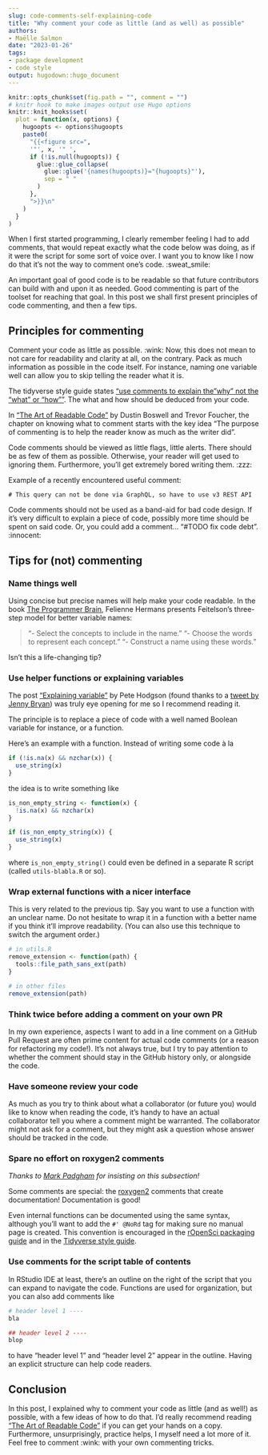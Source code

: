 ```yaml
---
slug: code-comments-self-explaining-code
title: "Why comment your code as little (and as well) as possible" 
authors: 
- Maëlle Salmon 
date: "2023-01-26" 
tags: 
- package development
- code style
output: hugodown::hugo_document
---
```


```r

knitr::opts_chunk$set(fig.path = "", comment = "")
# knitr hook to make images output use Hugo options
knitr::knit_hooks$set(
  plot = function(x, options) {
    hugoopts <- options$hugoopts
    paste0(
      "{{<figure src=",
      '"', x, '" ',
      if (!is.null(hugoopts)) {
        glue::glue_collapse(
          glue::glue('{names(hugoopts)}="{hugoopts}"'),
          sep = " "
        )
      },
      ">}}\n"
    )
  }
)

```

When I first started programming, I clearly remember feeling I had to add comments, that would repeat exactly what the code below was doing, as if it were the script for some sort of voice over.
I want you to know like I now do that it's not the way to comment one's code.
:sweat_smile:

An important goal of good code is to be readable so that future contributors can build with and upon it as needed.
Good commenting is part of the toolset for reaching that goal.
In this post we shall first present principles of code commenting, and then a few tips.

## Principles for commenting

Comment your code as little as possible.
:wink: Now, this does not mean to not care for readability and clarity at all, on the contrary.
Pack as much information as possible in the code itself.
For instance, naming one variable well can allow you to skip telling the reader what it is.

The tidyverse style guide states ["use comments to explain the"why" not the "what" or "how""](https://style.tidyverse.org/functions.html#comments-1).
The what and how should be deduced from your code.

In ["The Art of Readable Code"](https://www.goodreads.com/book/show/8677004-the-art-of-readable-code) by Dustin Boswell and Trevor Foucher, the chapter on knowing what to comment starts with the key idea "The purpose of commenting is to help the reader know as much as the writer did".

Code comments should be viewed as little flags, little alerts.
There should be as few of them as possible.
Otherwise, your reader will get used to ignoring them.
Furthermore, you'll get extremely bored writing them.
:zzz:

Example of a recently encountered useful comment:

    # This query can not be done via GraphQL, so have to use v3 REST API

Code comments should not be used as a band-aid for bad code design.
If it's very difficult to explain a piece of code, possibly more time should be spent on said code.
Or, you could add a comment... "#TODO fix code debt".
:innocent:

## Tips for (not) commenting

### Name things well

Using concise but precise names will help make your code readable.
In the book [The Programmer Brain](https://www.goodreads.com/book/show/57196550-the-programmer-s-brain), Felienne Hermans presents Feitelson's three-step model for better variable names:

> "- Select the concepts to include in the name." "- Choose the words to represent each concept." "- Construct a name using these words."

Isn't this a life-changing tip?

### Use helper functions or explaining variables

The post ["Explaining variable"](https://blog.thepete.net/blog/2021/06/24/explaining-variable/) by Pete Hodgson (found thanks to a [tweet by Jenny Bryan](https://twitter.com/JennyBryan/status/1412140590842597385)) was truly eye opening for me so I recommend reading it.

The principle is to replace a piece of code with a well named Boolean variable for instance, or a function.

Here's an example with a function.
Instead of writing some code à la

```r
if (!is.na(x) && nzchar(x)) {
  use_string(x)
}
```

the idea is to write something like

```r
is_non_empty_string <- function(x) {
  !is.na(x) && nzchar(x)
}

if (is_non_empty_string(x)) {
  use_string(x)
}
```

where `is_non_empty_string()` could even be defined in a separate R script (called `utils-blabla.R` or so).

### Wrap external functions with a nicer interface

This is very related to the previous tip.
Say you want to use a function with an unclear name.
Do not hesitate to wrap it in a function with a better name if you think it'll improve readability.
(You can also use this technique to switch the argument order.)

```r
# in utils.R
remove_extension <- function(path) {
  tools::file_path_sans_ext(path)
}

# in other files
remove_extension(path)
```

### Think twice before adding a comment on your own PR

In my own experience, aspects I want to add in a line comment on a GitHub Pull Request are often prime content for actual code comments (or a reason for refactoring my code!).
It's not always true, but I try to pay attention to whether the comment should stay in the GitHub history only, or alongside the code.

### Have someone review your code

As much as you try to think about what a collaborator (or future you) would like to know when reading the code, it's handy to have an actual collaborator tell you where a comment might be warranted.
The collaborator might not ask for a comment, but they might ask a question whose answer should be tracked in the code.

### Spare no effort on roxygen2 comments

*Thanks to [Mark Padgham](https://mpadge.github.io/) for insisting on this subsection!*

Some comments are special: the [roxygen2](https://roxygen2.r-lib.org/) comments that create documentation!
Documentation is good!

Even internal functions can be documented using the same syntax, although you'll want to add the `#' @NoRd` tag for making sure no manual page is created.
This convention is encouraged in the [rOpenSci packaging guide](https://devguide.ropensci.org/building.html#roxygen2-use) and in the [Tidyverse style guide](https://style.tidyverse.org/documentation.html#internal-functions).

### Use comments for the script table of contents

In RStudio IDE at least, there's an outline on the right of the script that you can expand to navigate the code.
Functions are used for organization, but you can also add comments like

``` r
# header level 1 ----
bla

## header level 2 ----
blop
```

to have "header level 1" and "header level 2" appear in the outline.
Having an explicit structure can help code readers.

## Conclusion

In this post, I explained why to comment your code as little (and as well!) as possible, with a few ideas of how to do that.
I'd really recommend reading ["The Art of Readable Code"](https://www.goodreads.com/book/show/8677004-the-art-of-readable-code) if you can get your hands on a copy.
Furthermore, unsurprisingly, practice helps, I myself need a lot more of it.
Feel free to comment :wink: with your own commenting tricks.
